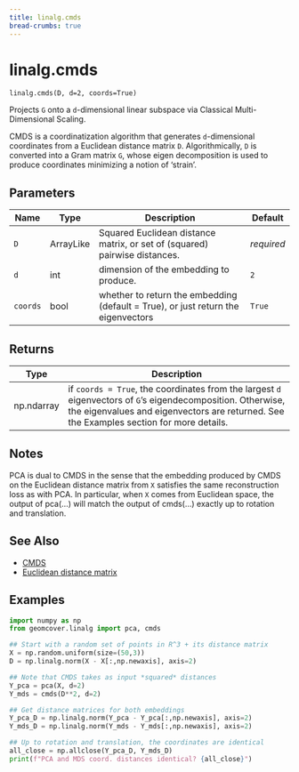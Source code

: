 ```yaml
---
title: linalg.cmds
bread-crumbs: true
---
```

# linalg.cmds { #geomcover.linalg.cmds }

`linalg.cmds(D, d=2, coords=True)`

Projects `G` onto a `d`-dimensional linear subspace via Classical Multi-Dimensional Scaling.

CMDS is a coordinatization algorithm that generates `d`-dimensional coordinates from a Euclidean        distance matrix `D`. Algorithmically, `D` is converted into a Gram matrix `G`,  whose eigen decomposition is used to produce coordinates minimizing a notion of 'strain'.

## Parameters

| Name     | Type      | Description                                                                       | Default    |
|----------|-----------|-----------------------------------------------------------------------------------|------------|
| `D`      | ArrayLike | Squared Euclidean distance matrix, or set of (squared) pairwise distances.        | _required_ |
| `d`      | int       | dimension of the embedding to produce.                                            | `2`        |
| `coords` | bool      | whether to return the embedding (default = True), or just return the eigenvectors | `True`     |

## Returns

| Type       | Description                                                                                                                                                                                                       |
|------------|-------------------------------------------------------------------------------------------------------------------------------------------------------------------------------------------------------------------|
| np.ndarray | if `coords = True`, the coordinates from the largest `d` eigenvectors of `G`'s eigendecomposition. Otherwise,           the eigenvalues and eigenvectors are returned. See the Examples section for more details. |

## Notes

PCA is dual to CMDS in the sense that the embedding produced by CMDS on the Euclidean distance matrix from `X`          satisfies the same reconstruction loss as with PCA. In particular, when `X` comes from Euclidean space,                 the output of pca(...) will match the output of cmds(...) exactly up to rotation and translation. 

## See Also

- [CMDS](https://en.wikipedia.org/wiki/Multidimensional_scaling)
- [Euclidean distance matrix](https://en.wikipedia.org/wiki/Euclidean_distance_matrix)

## Examples

```python
import numpy as np 
from geomcover.linalg import pca, cmds

## Start with a random set of points in R^3 + its distance matrix
X = np.random.uniform(size=(50,3))
D = np.linalg.norm(X - X[:,np.newaxis], axis=2)

## Note that CMDS takes as input *squared* distances
Y_pca = pca(X, d=2)
Y_mds = cmds(D**2, d=2)

## Get distance matrices for both embeddings
Y_pca_D = np.linalg.norm(Y_pca - Y_pca[:,np.newaxis], axis=2)
Y_mds_D = np.linalg.norm(Y_mds - Y_mds[:,np.newaxis], axis=2)

## Up to rotation and translation, the coordinates are identical
all_close = np.allclose(Y_pca_D, Y_mds_D)
print(f"PCA and MDS coord. distances identical? {all_close}")
```